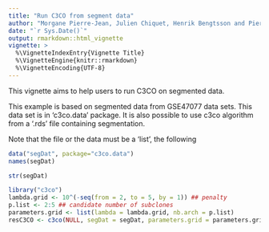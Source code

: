 ```yaml
---
title: "Run C3CO from segment data"
author: "Morgane Pierre-Jean, Julien Chiquet, Henrik Bengtsson and Pierre Neuvial"
date: "`r Sys.Date()`"
output: rmarkdown::html_vignette
vignette: >
  %\VignetteIndexEntry{Vignette Title}
  %\VignetteEngine{knitr::rmarkdown}
  %\VignetteEncoding{UTF-8}
---
```


This vignette aims to help users to run C3CO on segmented data. 

This example is based on segmented data from GSE47077 data sets. This data set is in \code'c3co.data' package. It is also possible to use c3co algorithm from a \code'.rds' file containing segmentation.

Note that the file or the data must be a \code'list',  the following 
```r
data("segDat", package="c3co.data")
names(segDat)
```

```r
str(segDat)
```

```r
library("c3co")
lambda.grid <- 10^(-seq(from = 2, to = 5, by = 1)) ## penalty
p.list <- 2:5 ## candidate number of subclones
parameters.grid <- list(lambda = lambda.grid, nb.arch = p.list)
resC3CO <- c3co(NULL, segDat = segDat, parameters.grid = parameters.grid)
```
